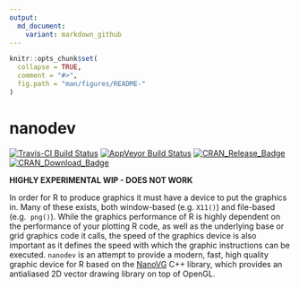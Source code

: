 ```yaml
---
output:
  md_document:
    variant: markdown_github
---
```


<!-- README.md is generated from README.Rmd. Please edit that file -->

```r
knitr::opts_chunk$set(
  collapse = TRUE,
  comment = "#>",
  fig.path = "man/figures/README-"
)
```

# nanodev

[![Travis-CI Build Status](https://travis-ci.org/thomasp85/nanodev.svg?branch=master)](https://travis-ci.org/thomasp85/nanodev) [![AppVeyor Build Status](https://ci.appveyor.com/api/projects/status/github/thomasp85/nanodev?branch=master&svg=true)](https://ci.appveyor.com/project/thomasp85/nanodev) [![CRAN\_Release\_Badge](http://www.r-pkg.org/badges/version-ago/nanodev)](https://CRAN.R-project.org/package=nanodev) [![CRAN\_Download\_Badge](http://cranlogs.r-pkg.org/badges/nanodev)](https://CRAN.R-project.org/package=nanodev)

**HIGHLY EXPERIMENTAL WIP - DOES NOT WORK**

In order for R to produce graphics it must have a device to put the graphics in.
Many of these exists, both window-based (e.g. `X11()`) and file-based (e.g. 
`png()`). While the graphics performance of R is highly dependent on the 
performance of your plotting R code, as well as the underlying base or grid 
graphics code it calls, the speed of the graphics device is also important as it
defines the speed with which the graphic instructions can be executed. `nanodev`
is an attempt to provide a modern, fast, high quality graphic device for R based
on the [NanoVG](https://github.com/memononen/nanovg) C++ library, which provides
an antialiased 2D vector drawing library on top of OpenGL.
